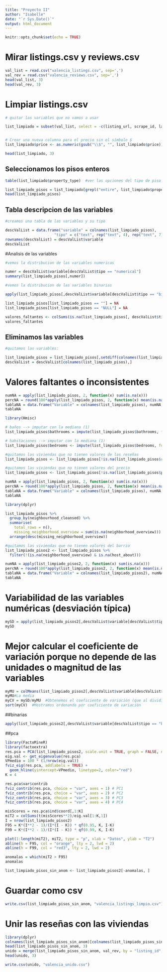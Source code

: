 ---
title: "Proyecto II"
author: "Isabelle"
date: "`r Sys.Date()`"
output: html_document
---

```{r setup, include=FALSE}
knitr::opts_chunk$set(echo = TRUE)
```

# Mirar listings.csv y reviews.csv

```{r list+rev}
val_list = read.csv("valencia_listings.csv", sep=',')
val_rev = read.csv("valencia_reviews.csv", sep=',')
head(val_list, 3)
head(val_rev, 3)
```

# Limpiar listings.csv

```{r limpiar list}
# quitar las variables que no vamos a usar

list_limpiado = subset(val_list, select = -c(listing_url, scrape_id, last_scraped, source, picture_url, host_url, host_thumbnail_url, host_picture_url, minimum_minimum_nights, maximum_minimum_nights, minimum_maximum_nights, maximum_maximum_nights, minimum_nights_avg_ntm, maximum_nights_avg_ntm, calendar_updated, availability_30, availability_60, availability_90, calendar_last_scraped, number_of_reviews_l30d, calculated_host_listings_count, room_type, bathrooms_text, beds, calculated_host_listings_count, calculated_host_listings_count_entire_homes, calculated_host_listings_count_private_rooms, calculated_host_listings_count_shared_rooms))


# Crear una nueva columna para el precio sin el símbolo $
list_limpiado$price <- as.numeric(gsub("\\$", "", list_limpiado$price))

head(list_limpiado, 3)
```

## Seleccionamos los pisos enteros

```{r list pisos}

table(list_limpiado$property_type)  #ver las opciones del tipo de piso

list_limpiado_pisos = list_limpiado[grepl("entire", list_limpiado$property_type, ignore.case = TRUE), ]  #quedamos con los pisos enteros
head(list_limpiado_pisos)
```

## Tabla descripcion de las variables

```{r tabla descripcion}

#creamos una tabla de las variables y su tipo

descValList = data.frame("variable" = colnames(list_limpiado_pisos),
                      "tipo" = c("text", rep("text", 4), rep("text", 7), "binary", "text", rep("numerical", 2), "text", rep("binary", 2), rep("text", 3), rep("numerical", 2), "text", rep("numerical", 3), "text", rep("numerical", 3), "binary", rep("numerical", 3), rep("text", 2), rep("numerical", 7), "text", "binary", "numerical"),  stringsAsFactors = FALSE)
rownames(descValList) = descValList$variable
descValList
```

#Analisis de las variables 

```{r variables numericas}

#vemos la distribucion de las variables numericas

numer = descValList$variable[descValList$tipo == "numerical"]
summary(list_limpiado_pisos[,numer])
```

```{r variables binarias}

#vemos la distribucion de las variables binarias

apply(list_limpiado_pisos[,descValList$variable[descValList$tipo == "binary"]], 2, table, useNA = "i")
```

```{r variables texto}

list_limpiado_pisos[list_limpiado_pisos == ""] = NA
list_limpiado_pisos[list_limpiado_pisos == "NULL"] = NA

valores_faltantes <- colSums(is.na(list_limpiado_pisos[, descValList$tipo == "text"]))
valores_faltantes
```

## Eliminamos las variables 

```{r eliminar variables} 

#quitamos las variables:

list_limpiado_pisos = list_limpiado_pisos[,setdiff(colnames(list_limpiado_pisos), c("has_availability", "property_type", "neighbourhood", "host_neighbourhood"))]
descValList = descValList[colnames(list_limpiado_pisos),]
```

# Valores faltantes o inconsistentes

```{r NAs, echo = TRUE}
numNA = apply(list_limpiado_pisos, 2, function(x) sum(is.na(x)))
percNA = round(100*apply(list_limpiado_pisos, 2, function(x) mean(is.na(x))), 2)
tablaNA = data.frame("Variable" = colnames(list_limpiado_pisos), numNA, percNA)
tablaNA
```


```{r valores faltantes}
library(Hmisc)

# baños --> imputar con la mediana (1)
list_limpiado_pisos$bathrooms = impute(list_limpiado_pisos$bathrooms, fun = median)

# habitaciones --> imputar con la mediana (1)
list_limpiado_pisos$bedrooms <- impute(list_limpiado_pisos$bedrooms, fun = median)

#quitamos las viviendas que no tienen valores de las reseñas
list_limpiado_pisos <- list_limpiado_pisos[!is.na(list_limpiado_pisos$review_scores_rating), ]

#quitamos las viviendas que no tienen valores del precio
list_limpiado_pisos <- list_limpiado_pisos[!is.na(list_limpiado_pisos$price), ]

```

```{r NAs depues, echo = TRUE}
numNA = apply(list_limpiado_pisos, 2, function(x) sum(is.na(x)))
percNA = round(100*apply(list_limpiado_pisos, 2, function(x) mean(is.na(x))), 2)
tablaNA = data.frame("Variable" = colnames(list_limpiado_pisos), numNA, percNA)
tablaNA
```

```{r}

library(dplyr)

list_limpiado_pisos %>%
  group_by(neighbourhood_cleansed) %>%
  summarise(
    total_rows = n(),
    missing_neighborhood_overview = sum(is.na(neighborhood_overview))) %>%
  arrange(desc(missing_neighborhood_overview))
```

```{r}
#quitamos las viviendas que no tienen valores del barrio
list_limpiado_pisos2 <- list_limpiado_pisos %>%
  filter(!(is.na(neighborhood_overview) & is.na(host_about)))
```

```{r}
numNA = apply(list_limpiado_pisos2, 2, function(x) sum(is.na(x)))
percNA = round(100*apply(list_limpiado_pisos2, 2, function(x) mean(is.na(x))), 2)
tablaNA = data.frame("Variable" = colnames(list_limpiado_pisos2), numNA, percNA)
tablaNA
```

# Variabilidad de las variables numéricas (desviación típica)
```{r variabilidad}
mySD = apply(list_limpiado_pisos2[,descValList$variable[descValList$tipo == "numerical"]], 2, sd, na.rm=TRUE)   #Calculamos la desviación típica (SD) 
mySD
```

# Mejor calcular el coeficiente de variación porque no depende de las unidades o magnitud de las variables
```{r coeficiente de variacion}
myMU = colMeans(list_limpiado_pisos2[,descValList$variable[descValList$tipo == "numerical"]], na.rm=TRUE)
myMU#La media
myCV = mySD/myMU  #Obtenemos el coeficiente de variación (que al dividir por la media eliminamos las magnitudes)
sort(myCV)  #Mostramos ordenando por coeficiente de variación
```

##binarias
```{r binarias}
apply(list_limpiado_pisos2[,descValList$variable[descValList$tipo == "binary"]], 2, table, useNA = "i")
```

##pca
```{r pca}
library(FactoMineR)
library(factoextra)
res.pca = PCA(list_limpiado_pisos2, scale.unit = TRUE, graph = FALSE, ncp = 4, quanti.sup = , quali.sup = which(descValList$tipo %in% c('text', 'binary')))
eig.val <- get_eigenvalue(res.pca)
VPmedio = 100 * (1/nrow(eig.val))
fviz_eig(res.pca, addlabels = TRUE) +
  geom_hline(yintercept=VPmedio, linetype=2, color="red")
K = 4
```
```{r pca dimensiones}
res.pca$var$contrib
fviz_contrib(res.pca, choice = "var", axes = 1) # PC1
fviz_contrib(res.pca, choice = "var", axes = 2) # PC2
fviz_contrib(res.pca, choice = "var", axes = 3) # PC3
fviz_contrib(res.pca, choice = "var", axes = 4) # PC4
```
```{r t de hotelling}
misScores = res.pca$ind$coord[,1:K]
miT2 = colSums(t(misScores**2)/eig.val[1:K,1])
I = nrow(list_limpiado_pisos2)
F95 = K*(I**2 - 1)/(I*(I - K)) * qf(0.95, K, I-K)
F99 = K*(I**2 - 1)/(I*(I - K)) * qf(0.99, K, I-K)

plot(1:length(miT2), miT2, type = "p", xlab = "Datos", ylab = "T2")
abline(h = F95, col = "orange", lty = 2, lwd = 2)
abline(h = F99, col = "red3", lty = 2, lwd = 2)
```

```{r anomalas}
anomalas = which(miT2 > F95)
anomalas
```


```{r quitar anomalas}
list_limpiado_pisos_sin_anom <- list_limpiado_pisos2[-anomalas, ]
```

# Guardar como csv

```{r guardar}
write.csv(list_limpiado_pisos_sin_anom, "valencia_listings_limpio.csv")
```


# Unir las reseñas con las viviendas

```{r unir}
library(dplyr)
colnames(list_limpiado_pisos_sin_anom)[colnames(list_limpiado_pisos_sin_anom) == "id"] <- "listing_id"
head(list_limpiado_pisos_sin_anom, 3)
unido = merge(list_limpiado_pisos_sin_anom, val_rev, by = "listing_id", all.x = TRUE)
head(unido, 3)
```

```{r csv resenas}
write.csv(unido, "valencia_unido.csv")
```
